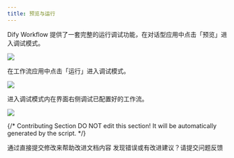 ```yaml
---
title: 预览与运行
---
```


Dify Workflow 提供了一套完整的运行调试功能，在对话型应用中点击「预览」进入调试模式。

![](https://assets-docs.dify.ai/dify-enterprise-mintlify/zh_CN/guides/workflow/debug-and-preview/91379dc42d0d815e52ddad0cc5450a46.png)

在工作流应用中点击「运行」进入调试模式。

![](https://assets-docs.dify.ai/dify-enterprise-mintlify/zh_CN/guides/workflow/debug-and-preview/b92d7536392b1e1f2423d0e3aa113915.png)

进入调试模式内在界面右侧调试已配置好的工作流。

![](https://assets-docs.dify.ai/dify-enterprise-mintlify/zh_CN/guides/workflow/debug-and-preview/4c81791508592e0f8019b8ebf8f119ea.png)

{/*
Contributing Section
DO NOT edit this section!
It will be automatically generated by the script.
*/}

<CardGroup cols="2">
    <Card
        title="编辑此页面"
        icon="pen-to-square"
        href="https://github.com/langgenius/dify-docs-mintlify/edit/main/zh-hans/guides/workflow/debug-and-preview/preview-and-run.mdx"
    >
        通过直接提交修改来帮助改进文档内容
    </Card>
    <Card
        title="提交问题"
        icon="github"
        href="https://github.com/langgenius/dify-docs-mintlify/issues/new?title=文档问题%3A%20ew-and-&body=%23%23%20问题描述%0A%3C%21--%20请简要描述您发现的问题%20--%3E%0A%0A%23%23%20页面链接%0Ahttps%3A%2F%2Fgithub.com%2Flanggenius%2Fdify-docs-mintlify%2Fblob%2Fmain%2Fzh-hans/guides/workflow/debug-and-preview%2Fpreview-and-run.mdx%0A%0A%23%23%20建议修改%0A%3C%21--%20如果有具体的修改建议，请在此说明%20--%3E%0A%0A%3C%21--%20感谢您对文档质量的关注！%20--%3E"
    >
        发现错误或有改进建议？请提交问题反馈
    </Card>
</CardGroup>
